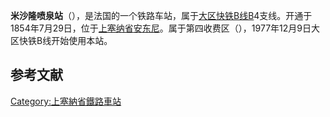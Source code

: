 {{Infobox station
| name          =<!-- 注释出：[[File:RATP.svg|32x32px]] -->米沙隆喷泉站<br>{{lang|fr|Gare de Fontaine Michalon}} 
| type          = [[法国铁路|法国铁路]]
| image = Gare de Fontaine Michalon 01.jpg
|image_caption = 车站站舍
| address       = {{FRA}}[[上塞纳省|上塞纳省]][[安东尼_(上塞纳省)|安东尼]]
| latd          = 48
| latm          = 44
| lats          = 36
| latNS         = N
| longd         = 2
| longm         = 17
| longs         = 47
| longEW        = E
| operator = <!-- 注释出：[[File:RATP.svg|32x32px]] -->
| coordinates_display = yes
| iso_region    = FR
| line          = 
* [[大区快铁B线|大区快铁B线]]
| platform      = 2
| tracks        = 2
| elevation = 
| opened        = 1854年7月29日
| rebuilt =
| status = 使用中
| closed        = 
| passengers= 575,331
| pass_year= 2011年<ref>[http://data.ratp.fr/fr/les-donnees/fiche-de-jeu-de-donnees/dataset/trafic-annuel-entrant-par-station-2011.html Entrants annuels provenant de l'extérieur de la gare (voie publique, correspondances bus, réseau SNCF, etc.)] {{webarchive|url=https://web.archive.org/web/20140718193327/http://data.ratp.fr/fr/les-donnees/fiche-de-jeu-de-donnees/dataset/trafic-annuel-entrant-par-station-2011.html |date=2014-07-18 }}, sur le site ''data.ratp.fr''. Consulté le 5 novembre 2012.</ref>
| station_type = 客运车站
| connections = 
* [[RATP公交路网|巴黎城市公共交通]]
| route_map =
| map_locator   = 
| note =
}}

'''米沙隆喷泉站'''（{{lang-fr|Gare de Fontaine Michalon}}），是法国的一个铁路车站，属于[[大区快铁B线|大区快铁B线]]B4支线。开通于1854年7月29日，位于[[上塞纳省|上塞纳省]][[安东尼_(上塞纳省)|安东尼]]。属于第四收费区（{{lang-fr|Zone 4}}），1977年12月9日大区快铁B线开始使用本站。

== 参考文献 ==
{{Reflist}}

{{RER B}}
[[Category:上塞納省鐵路車站|Category:上塞納省鐵路車站]]